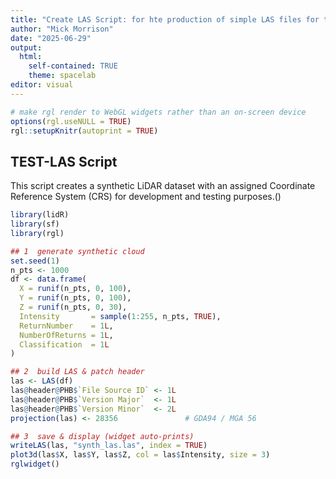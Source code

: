 ```yaml
---
title: "Create LAS Script: for hte production of simple LAS files for testing r code"
author: "Mick Morrison"
date: "2025-06-29"
output:
  html:
    self-contained: TRUE
    theme: spacelab
editor: visual
---
```


```r
# make rgl render to WebGL widgets rather than an on-screen device
options(rgl.useNULL = TRUE)
rgl::setupKnitr(autoprint = TRUE)  
```

## TEST-LAS Script

This script creates a synthetic LiDAR dataset with an assigned Coordinate Reference System (CRS) for development and testing purposes.()

```r
library(lidR)
library(sf)
library(rgl)

## 1  generate synthetic cloud
set.seed(1)
n_pts <- 1000
df <- data.frame(
  X = runif(n_pts, 0, 100),
  Y = runif(n_pts, 0, 100),
  Z = runif(n_pts, 0, 30),
  Intensity       = sample(1:255, n_pts, TRUE),
  ReturnNumber    = 1L,
  NumberOfReturns = 1L,
  Classification  = 1L
)

## 2  build LAS & patch header
las <- LAS(df)
las@header@PHB$`File Source ID` <- 1L
las@header@PHB$`Version Major`  <- 1L
las@header@PHB$`Version Minor`  <- 2L
projection(las) <- 28356               # GDA94 / MGA 56

## 3  save & display (widget auto-prints)
writeLAS(las, "synth_las.las", index = TRUE)
plot3d(las$X, las$Y, las$Z, col = las$Intensity, size = 3)
rglwidget()
```
